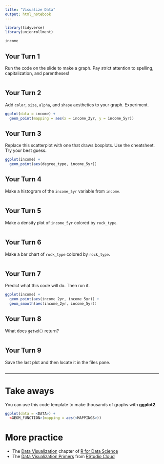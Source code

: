 ```yaml
---
title: "Visualize Data"
output: html_notebook
---
```


```r
library(tidyverse)
library(unienrollment)
```

```r
income
```


## Your Turn 1

Run the code on the slide to make a graph. Pay strict attention to spelling, capitalization, and parentheses!

```r

```

## Your Turn 2

Add `color`, `size`, `alpha`, and `shape` aesthetics to your graph. Experiment.  

```r
ggplot(data = income) +
  geom_point(mapping = aes(x = income_2yr, y = income_5yr))
```

## Your Turn 3

Replace this scatterplot with one that draws boxplots. Use the cheatsheet. Try your best guess.

```r
ggplot(income) + 
  geom_point(aes(degree_type, income_5yr))
```

## Your Turn 4

Make a histogram of the `income_5yr` variable from `income`.

```r

```

## Your Turn 5

Make a density plot of `income_5yr` colored by `rock_type`.

```r

```

## Your Turn 6

Make a bar chart of `rock_type` colored by `rock_type`.

```r

```

## Your Turn 7

Predict what this code will do. Then run it.

```r
ggplot(income) + 
  geom_point(aes(income_2yr, income_5yr)) +
  geom_smooth(aes(income_2yr, income_5yr))
```

## Your Turn 8

What does `getwd()` return?

```r

```

## Your Turn 9

Save the last plot and then locate it in the files pane.

```r

```

***

# Take aways

You can use this code template to make thousands of graphs with **ggplot2**.

```r
ggplot(data = <DATA>) +
  <GEOM_FUNCTION>(mapping = aes(<MAPPINGS>))
```

# More practice

- The [Data Visualization](https://r4ds.had.co.nz/data-visualisation.html) chapter of [R for Data Science](https://r4ds.had.co.nz/)
- The [Data Visualization Primers](https://rstudio.cloud/learn/primers/3) from [RStudio Cloud](http://rstudio.cloud)
